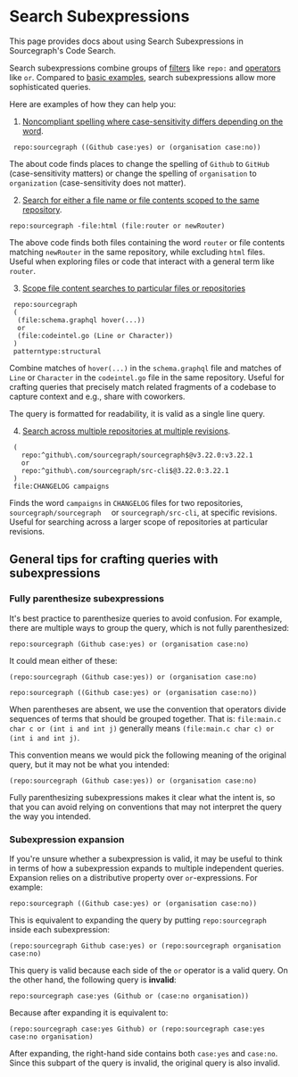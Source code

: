 # Search Subexpressions

<p className="subtitle">This page provides docs about using Search Subexpressions in Sourcegraph's Code Search.</p>

Search subexpressions combine groups of [filters](/code-search/queries#filters-all-searchers) like `repo:` and
[operators](/code-search/queries#boolean-operators) like `or`. Compared to [basic examples](/code-search/examples), search subexpressions allow more sophisticated queries.

Here are examples of how they can help you:

1. [Noncompliant spelling where case-sensitivity differs depending on the word](https://sourcegraph.com/search?q=repo:%5Egithub%5C.com/sourcegraph/sourcegraph%24+%28%28Github+case:yes%29+or+%28organisation+case:no%29%29&patternType=literal).

```sgquery
 repo:sourcegraph ((Github case:yes) or (organisation case:no))
```

The about code finds places to change the spelling of `Github` to `GitHub` (case-sensitivity matters) or change the spelling of `organisation` to `organization` (case-sensitivity does not matter).

2. [Search for either a file name or file contents scoped to the same repository](https://sourcegraph.com/search?q=repo:%5Egithub%5C.com/sourcegraph/sourcegraph%24+-file:html+%28file:router+or+newRouter%29&patternType=literal).

```sgquery
repo:sourcegraph -file:html (file:router or newRouter)
```

The above code finds both files containing the word `router` or file contents matching `newRouter` in the same repository, while excluding `html` files. Useful when exploring files or code that interact with a general term like `router`.

3. [Scope file content searches to particular files or repositories](https://sourcegraph.com/search?q=+repo:sourcegraph+%28%28file:schema%5C.graphql+hover%28...%29%29+or+%28file:codeintel%5C.go+%28Line+or+Character%29%29%29&patternType=structural)

```sgquery
 repo:sourcegraph
 (
  (file:schema.graphql hover(...))
  or
  (file:codeintel.go (Line or Character))
 )
 patterntype:structural
```

Combine matches of `hover(...)` in the `schema.graphql` file and matches of `Line` or `Character` in the `codeintel.go` file in the same repository. Useful for crafting queries that precisely match related fragments of a codebase to
capture context and e.g., share with coworkers.

<Callout type="note">The query is formatted for readability, it is valid as a single line query.</Callout>

4. [Search across multiple repositories at multiple revisions](https://sourcegraph.com/search?q=%28repo:%5Egithub%5C.com/sourcegraph/sourcegraph%24%40v3.22.0:v3.22.1+or+repo:%5Egithub%5C.com/sourcegraph/src-cli%24%403.22.0:3.22.1%29+file:CHANGELOG+campaigns&patternType=literal).

```sgquery
 (
   repo:^github\.com/sourcegraph/sourcegraph$@v3.22.0:v3.22.1
   or
   repo:^github\.com/sourcegraph/src-cli$@3.22.0:3.22.1
 )
 file:CHANGELOG campaigns
```

Finds the word `campaigns` in `CHANGELOG` files for two repositories, `sourcegraph/sourcegraph  ` or `sourcegraph/src-cli`, at specific revisions. Useful for searching across a larger scope of repositories at particular revisions.

## General tips for crafting queries with subexpressions

### Fully parenthesize subexpressions

It's best practice to parenthesize
queries to avoid confusion. For example, there are multiple ways to group the
query, which is not fully parenthesized:

```sgquery
repo:sourcegraph (Github case:yes) or (organisation case:no)
```

It could mean either of these:

```sgquery
(repo:sourcegraph (Github case:yes)) or (organisation case:no)
```

```sgquery
repo:sourcegraph ((Github case:yes) or (organisation case:no))
```

When parentheses are absent, we use the convention that operators divide sequences of terms that should be grouped together. That is: `file:main.c char c or (int i and int j)` generally means `(file:main.c char c) or (int i and int
j)`.

This convention means we would pick the following meaning of the original query, but it may not be what you intended:

```sgquery
(repo:sourcegraph (Github case:yes)) or (organisation case:no)
```

Fully parenthesizing subexpressions makes it clear what the intent is, so that you can avoid relying on conventions that may not interpret the query the way you intended.

### Subexpression expansion

If you're unsure whether a subexpression is valid, it may be useful to think in terms of how a subexpression expands to multiple independent queries. Expansion relies on a distributive property over `or`-expressions. For example:

```sgquery
repo:sourcegraph ((Github case:yes) or (organisation case:no))
```

This is equivalent to expanding the query by putting `repo:sourcegraph` inside each subexpression:

```sgquery
(repo:sourcegraph Github case:yes) or (repo:sourcegraph organisation case:no)
```

This query is valid because each side of the `or` operator is a valid query. On the other hand, the following query is **invalid**:

```sgquery
repo:sourcegraph case:yes (Github or (case:no organisation))
```

Because after expanding it is equivalent to:

```sgquery
(repo:sourcegraph case:yes Github) or (repo:sourcegraph case:yes case:no organisation)
```

After expanding, the right-hand side contains both `case:yes` and `case:no`. Since this subpart of the query is invalid, the original query is also invalid.
